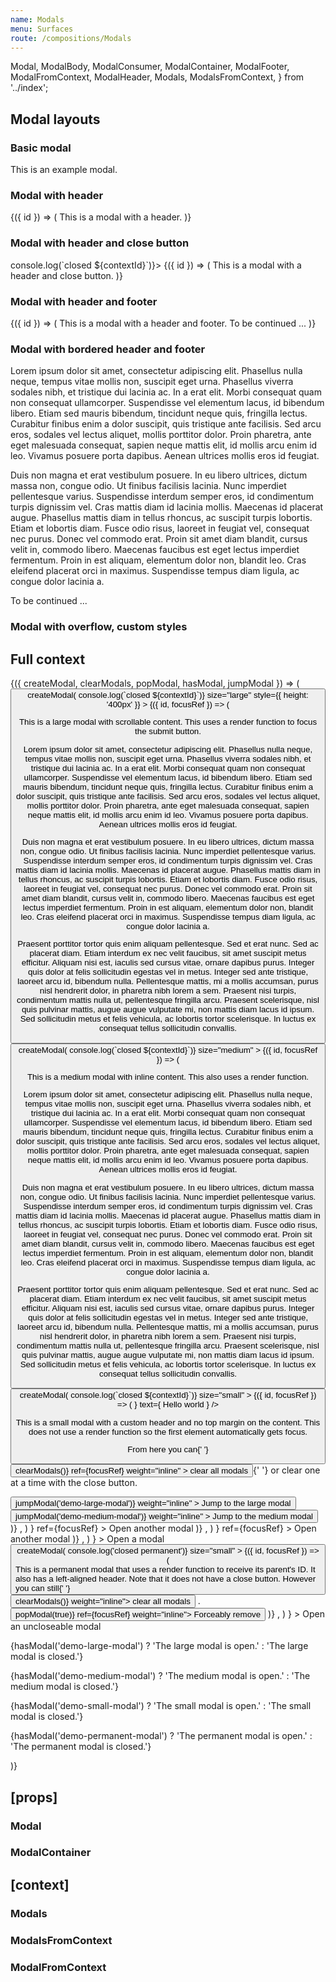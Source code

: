 ```yaml
---
name: Modals
menu: Surfaces
route: /compositions/Modals
---
```


  Modal,
  ModalBody,
  ModalConsumer,
  ModalContainer,
  ModalFooter,
  ModalFromContext,
  ModalHeader,
  Modals,
  ModalsFromContext,
} from '../index';

<PageTitle src="compositions/Modal" title="Modals" />

## Modal layouts

### Basic modal

<Playground>
  <ThemeWrapper style={{ width: 600, maxWidth: '100%' }}>
    <Modal immediate ariaLabel="Example modal">
      <ModalBody>This is an example modal.</ModalBody>
    </Modal>
  </ThemeWrapper>
</Playground>

### Modal with header

<Playground>
  <ThemeWrapper style={{ width: 600, maxWidth: '100%' }}>
    <Modal immediate>
      {({ id }) => (
        <React.Fragment>
          <ModalHeader modalId={id} title="Hello world" />
          <ModalBody scrollable>This is a modal with a header.</ModalBody>
        </React.Fragment>
      )}
    </Modal>
  </ThemeWrapper>
</Playground>

### Modal with header and close button

<Playground>
  <ThemeWrapper style={{ width: 600, maxWidth: '100%' }}>
    <Modal immediate contextId="demo-modal-close" onClose={(event, contextId) => console.log(`closed ${contextId}`)}>
      {({ id }) => (
        <React.Fragment>
          <ModalHeader modalId={id} title="Hello world" />
          <ModalBody scrollable>This is a modal with a header and close button.</ModalBody>
        </React.Fragment>
      )}
    </Modal>
  </ThemeWrapper>
</Playground>

### Modal with header and footer

<Playground>
  <ThemeWrapper style={{ width: 600, maxWidth: '100%' }}>
    <Modal immediate>
      {({ id }) => (
        <React.Fragment>
          <ModalHeader modalId={id} title="Hello world" />
          <ModalBody scrollable>This is a modal with a header and footer.</ModalBody>
          <ModalFooter>
            <Typography align="right" as="div" size="xsmall" variants={['italic']} volume="quiet">
              To be continued ...
            </Typography>
          </ModalFooter>
        </React.Fragment>
      )}
    </Modal>
  </ThemeWrapper>
</Playground>

### Modal with bordered header and footer

<Playground>
  <ThemeWrapper style={{ width: 600, maxWidth: '100%' }}>
    <Modal immediate contextId="demo-modal-header-footer" onClose={Function.prototype} style={{ height: 400 }}>
      <ModalHeader bordered align="left" modalId="demo-modal-header-footer" title="Hello world" />
      <ModalBody scrollable>
        <Typography variants={['line-height-comfy']}>
          <p>
            Lorem ipsum dolor sit amet, consectetur adipiscing elit. Phasellus nulla neque, tempus vitae mollis non,
            suscipit eget urna. Phasellus viverra sodales nibh, et tristique dui lacinia ac. In a erat elit. Morbi
            consequat quam non consequat ullamcorper. Suspendisse vel elementum lacus, id bibendum libero. Etiam sed
            mauris bibendum, tincidunt neque quis, fringilla lectus. Curabitur finibus enim a dolor suscipit, quis
            tristique ante facilisis. Sed arcu eros, sodales vel lectus aliquet, mollis porttitor dolor. Proin pharetra,
            ante eget malesuada consequat, sapien neque mattis elit, id mollis arcu enim id leo. Vivamus posuere porta
            dapibus. Aenean ultrices mollis eros id feugiat.
          </p>
          <p>
            Duis non magna et erat vestibulum posuere. In eu libero ultrices, dictum massa non, congue odio. Ut finibus
            facilisis lacinia. Nunc imperdiet pellentesque varius. Suspendisse interdum semper eros, id condimentum
            turpis dignissim vel. Cras mattis diam id lacinia mollis. Maecenas id placerat augue. Phasellus mattis diam
            in tellus rhoncus, ac suscipit turpis lobortis. Etiam et lobortis diam. Fusce odio risus, laoreet in feugiat
            vel, consequat nec purus. Donec vel commodo erat. Proin sit amet diam blandit, cursus velit in, commodo
            libero. Maecenas faucibus est eget lectus imperdiet fermentum. Proin in est aliquam, elementum dolor non,
            blandit leo. Cras eleifend placerat orci in maximus. Suspendisse tempus diam ligula, ac congue dolor lacinia
            a.
          </p>
        </Typography>
      </ModalBody>
      <ModalFooter bordered>
        <Typography align="right" as="div" size="xsmall" variants={['italic']} volume="quiet">
          To be continued ...
        </Typography>
      </ModalFooter>
    </Modal>
  </ThemeWrapper>
</Playground>

### Modal with overflow, custom styles

<Playground>
  <ThemeWrapper style={{ width: 600, maxWidth: '100%', height: 380 }}>
    <Modal allowOverflow immediate size="medium" style={{ borderRadius: '12px', maxWidth: 'calc(100% - 20px)' }}>
      <ModalBody flush style={{ height: '300px' }}>
        <div
          style={{
            width: '100%',
            height: '100%',
            background: '#556270',
            borderRadius: '12px',
          }}
        />
        <div
          style={{
            position: 'absolute',
            right: '-20px',
            top: '-20px',
            borderRadius: '100%',
            background: '#fff',
            boxShadow: '0 8px 40px 0 rgba(0, 0, 0, .1)',
            width: '280px',
            height: '280px',
          }}
        />
        <div
          style={{
            position: 'absolute',
            right: '150px',
            bottom: '-32px',
            borderRadius: '100%',
            background: '#fff',
            boxShadow: '0 8px 40px 0 rgba(0, 0, 0, .1)',
            width: '140px',
            height: '140px',
          }}
        />
        <div
          style={{
            position: 'absolute',
            right: '270px',
            bottom: '28px',
            borderRadius: '100%',
            background: '#fff',
            boxShadow: '0 8px 40px 0 rgba(0, 0, 0, .1)',
            width: '70px',
            height: '70px',
          }}
        />
      </ModalBody>
    </Modal>
  </ThemeWrapper>
</Playground>

## Full context

<Playground>
  <ThemeWrapper>
    <Modals>
      <ModalConsumer>
        {({ createModal, clearModals, popModal, hasModal, jumpModal }) => (
          <Rhythm m={2}>
            <Button
              color="primary"
              onClick={event =>
                createModal(
                  <Modal
                    focusable
                    contextId="demo-large-modal"
                    onClose={(event, contextId) => console.log(`closed ${contextId}`)}
                    size="large"
                    style={{ height: '400px' }}
                  >
                    {({ id, focusRef }) => (
                      <React.Fragment>
                        <ModalHeader modalId={id} title="A large modal" />
                        <ModalBody scrollable>
                          <Typography variants={['line-height-comfy']}>
                            <p>
                              This is a large modal with scrollable content. This uses a render function to focus the
                              submit button.
                            </p>
                            <p>
                              Lorem ipsum dolor sit amet, consectetur adipiscing elit. Phasellus nulla neque, tempus
                              vitae mollis non, suscipit eget urna. Phasellus viverra sodales nibh, et tristique dui
                              lacinia ac. In a erat elit. Morbi consequat quam non consequat ullamcorper. Suspendisse
                              vel elementum lacus, id bibendum libero. Etiam sed mauris bibendum, tincidunt neque quis,
                              fringilla lectus. Curabitur finibus enim a dolor suscipit, quis tristique ante facilisis.
                              Sed arcu eros, sodales vel lectus aliquet, mollis porttitor dolor. Proin pharetra, ante
                              eget malesuada consequat, sapien neque mattis elit, id mollis arcu enim id leo. Vivamus
                              posuere porta dapibus. Aenean ultrices mollis eros id feugiat.
                            </p>
                            <p>
                              Duis non magna et erat vestibulum posuere. In eu libero ultrices, dictum massa non, congue
                              odio. Ut finibus facilisis lacinia. Nunc imperdiet pellentesque varius. Suspendisse
                              interdum semper eros, id condimentum turpis dignissim vel. Cras mattis diam id lacinia
                              mollis. Maecenas id placerat augue. Phasellus mattis diam in tellus rhoncus, ac suscipit
                              turpis lobortis. Etiam et lobortis diam. Fusce odio risus, laoreet in feugiat vel,
                              consequat nec purus. Donec vel commodo erat. Proin sit amet diam blandit, cursus velit in,
                              commodo libero. Maecenas faucibus est eget lectus imperdiet fermentum. Proin in est
                              aliquam, elementum dolor non, blandit leo. Cras eleifend placerat orci in maximus.
                              Suspendisse tempus diam ligula, ac congue dolor lacinia a.
                            </p>
                            <p>
                              Praesent porttitor tortor quis enim aliquam pellentesque. Sed et erat nunc. Sed ac
                              placerat diam. Etiam interdum ex nec velit faucibus, sit amet suscipit metus efficitur.
                              Aliquam nisi est, iaculis sed cursus vitae, ornare dapibus purus. Integer quis dolor at
                              felis sollicitudin egestas vel in metus. Integer sed ante tristique, laoreet arcu id,
                              bibendum nulla. Pellentesque mattis, mi a mollis accumsan, purus nisl hendrerit dolor, in
                              pharetra nibh lorem a sem. Praesent nisi turpis, condimentum mattis nulla ut, pellentesque
                              fringilla arcu. Praesent scelerisque, nisl quis pulvinar mattis, augue augue vulputate mi,
                              non mattis diam lacus id ipsum. Sed sollicitudin metus et felis vehicula, ac lobortis
                              tortor scelerisque. In luctus ex consequat tellus sollicitudin convallis.
                            </p>
                          </Typography>
                        </ModalBody>
                        <ModalFooter bordered>
                          <Flex justifyContent="flex-end">
                            <Button
                              color="primary"
                              onClick={() =>
                                createModal(
                                  <Modal
                                    focusable
                                    contextId="demo-medium-modal"
                                    onClose={(event, contextId) => console.log(`closed ${contextId}`)}
                                    size="medium"
                                  >
                                    {({ id, focusRef }) => (
                                      <React.Fragment>
                                        <ModalHeader modalId={id} title="A medium modal" />
                                        <ModalBody>
                                          <Typography variants={['line-height-comfy']}>
                                            <p>
                                              This is a medium modal with inline content. This also uses a render
                                              function.
                                            </p>
                                            <p>
                                              Lorem ipsum dolor sit amet, consectetur adipiscing elit. Phasellus nulla
                                              neque, tempus vitae mollis non, suscipit eget urna. Phasellus viverra
                                              sodales nibh, et tristique dui lacinia ac. In a erat elit. Morbi consequat
                                              quam non consequat ullamcorper. Suspendisse vel elementum lacus, id
                                              bibendum libero. Etiam sed mauris bibendum, tincidunt neque quis,
                                              fringilla lectus. Curabitur finibus enim a dolor suscipit, quis tristique
                                              ante facilisis. Sed arcu eros, sodales vel lectus aliquet, mollis
                                              porttitor dolor. Proin pharetra, ante eget malesuada consequat, sapien
                                              neque mattis elit, id mollis arcu enim id leo. Vivamus posuere porta
                                              dapibus. Aenean ultrices mollis eros id feugiat.
                                            </p>
                                            <p>
                                              Duis non magna et erat vestibulum posuere. In eu libero ultrices, dictum
                                              massa non, congue odio. Ut finibus facilisis lacinia. Nunc imperdiet
                                              pellentesque varius. Suspendisse interdum semper eros, id condimentum
                                              turpis dignissim vel. Cras mattis diam id lacinia mollis. Maecenas id
                                              placerat augue. Phasellus mattis diam in tellus rhoncus, ac suscipit
                                              turpis lobortis. Etiam et lobortis diam. Fusce odio risus, laoreet in
                                              feugiat vel, consequat nec purus. Donec vel commodo erat. Proin sit amet
                                              diam blandit, cursus velit in, commodo libero. Maecenas faucibus est eget
                                              lectus imperdiet fermentum. Proin in est aliquam, elementum dolor non,
                                              blandit leo. Cras eleifend placerat orci in maximus. Suspendisse tempus
                                              diam ligula, ac congue dolor lacinia a.
                                            </p>
                                            <p>
                                              Praesent porttitor tortor quis enim aliquam pellentesque. Sed et erat
                                              nunc. Sed ac placerat diam. Etiam interdum ex nec velit faucibus, sit amet
                                              suscipit metus efficitur. Aliquam nisi est, iaculis sed cursus vitae,
                                              ornare dapibus purus. Integer quis dolor at felis sollicitudin egestas vel
                                              in metus. Integer sed ante tristique, laoreet arcu id, bibendum nulla.
                                              Pellentesque mattis, mi a mollis accumsan, purus nisl hendrerit dolor, in
                                              pharetra nibh lorem a sem. Praesent nisi turpis, condimentum mattis nulla
                                              ut, pellentesque fringilla arcu. Praesent scelerisque, nisl quis pulvinar
                                              mattis, augue augue vulputate mi, non mattis diam lacus id ipsum. Sed
                                              sollicitudin metus et felis vehicula, ac lobortis tortor scelerisque. In
                                              luctus ex consequat tellus sollicitudin convallis.
                                            </p>
                                          </Typography>
                                        </ModalBody>
                                        <ModalFooter>
                                          <Flex justifyContent="flex-end">
                                            <Button
                                              color="primary"
                                              onClick={() =>
                                                createModal(
                                                  <Modal
                                                    focusable
                                                    ariaLabel="Hello world"
                                                    contextId="demo-small-modal"
                                                    onClose={(event, contextId) => console.log(`closed ${contextId}`)}
                                                    size="small"
                                                  >
                                                    {({ id, focusRef }) => (
                                                      <React.Fragment>
                                                        <ModalHeader modalId={id}>
                                                          <IconText
                                                            inline
                                                            icon={<BlobbrIcon scale="medium" />}
                                                            text={
                                                              <Rhythm ml={2}>
                                                                <Typography size="large">Hello world</Typography>
                                                              </Rhythm>
                                                            }
                                                          />
                                                        </ModalHeader>
                                                        <ModalBody scrollable style={{ paddingTop: 0 }}>
                                                          <Typography variants={['line-height-comfy']}>
                                                            <p>
                                                              This is a small modal with a custom header and no top
                                                              margin on the content. This does not use a render function
                                                              so the first element automatically gets focus.
                                                            </p>
                                                            <p>
                                                              From here you can{' '}
                                                              <Button
                                                                color="primary"
                                                                onClick={() => clearModals()}
                                                                ref={focusRef}
                                                                weight="inline"
                                                              >
                                                                clear all modals
                                                              </Button>{' '}
                                                              or clear one at a time with the close button.
                                                            </p>
                                                          </Typography>
                                                          <Rhythm my={3}>
                                                            <ButtonGroup
                                                              align="left"
                                                              display="block"
                                                              orientation="vertical"
                                                              spacing="comfy"
                                                            >
                                                              <Button
                                                                color="primary"
                                                                key="jump-large-modal"
                                                                onClick={() => jumpModal('demo-large-modal')}
                                                                weight="inline"
                                                              >
                                                                Jump to the large modal
                                                              </Button>
                                                              <Button
                                                                color="primary"
                                                                key="jump-medium-modal"
                                                                onClick={() => jumpModal('demo-medium-modal')}
                                                                weight="inline"
                                                              >
                                                                Jump to the medium modal
                                                              </Button>
                                                            </ButtonGroup>
                                                          </Rhythm>
                                                        </ModalBody>
                                                      </React.Fragment>
                                                    )}
                                                  </Modal>,
                                                )
                                              }
                                              ref={focusRef}
                                            >
                                              Open another modal
                                            </Button>
                                          </Flex>
                                        </ModalFooter>
                                      </React.Fragment>
                                    )}
                                  </Modal>,
                                )
                              }
                              ref={focusRef}
                            >
                              Open another modal
                            </Button>
                          </Flex>
                        </ModalFooter>
                      </React.Fragment>
                    )}
                  </Modal>,
                )
              }
            >
              Open a modal
            </Button>
            <Button
              color="danger"
              onClick={event =>
                createModal(
                  <Modal
                    focusable
                    permanent
                    contextId="demo-permanent-modal"
                    onClose={() => console.log('closed permanent')}
                    size="small"
                  >
                    {({ id, focusRef }) => (
                      <React.Fragment>
                        <ModalHeader align="left" modalId={id} title="A permanent modal" />
                        <ModalBody>
                          <div>
                            This is a permanent modal that uses a render function to receive its parent's ID. It also
                            has a left-aligned header. Note that it does not have a close button. However you can still{' '}
                            <Button color="primary" onClick={() => clearModals()} weight="inline">
                              clear all modals
                            </Button>
                            .
                          </div>
                          <Rhythm my={3}>
                            <Button color="danger" onClick={() => popModal(true)} ref={focusRef} weight="inline">
                              Forceably remove
                            </Button>
                          </Rhythm>
                        </ModalBody>
                      </React.Fragment>
                    )}
                  </Modal>,
                )
              }
            >
              Open an uncloseable modal
            </Button>
            <p>{hasModal('demo-large-modal') ? 'The large modal is open.' : 'The large modal is closed.'}</p>
            <p>{hasModal('demo-medium-modal') ? 'The medium modal is open.' : 'The medium modal is closed.'}</p>
            <p>{hasModal('demo-small-modal') ? 'The small modal is open.' : 'The small modal is closed.'}</p>
            <p>
              {hasModal('demo-permanent-modal') ? 'The permanent modal is open.' : 'The permanent modal is closed.'}
            </p>
          </Rhythm>
        )}
      </ModalConsumer>
    </Modals>
  </ThemeWrapper>
</Playground>

## \[props\]

### Modal

<Props of={Modal} />

### ModalContainer

<Props of={ModalContainer} />

## \[context\]

### Modals

<Props of={Modals} />

### ModalsFromContext

<Props of={ModalsFromContext} />

### ModalFromContext

<Props of={ModalFromContext} />
